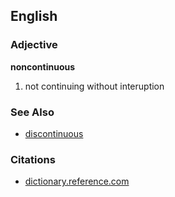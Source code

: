 ==English==

===Adjective===

'''noncontinuous'''

# not continuing without interuption

===See Also===

*[[discontinuous]]

===Citations===

*[http://dictionary.reference.com/search?q=noncontinuous dictionary.reference.com]